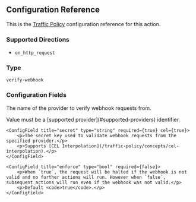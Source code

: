

## Configuration Reference

This is the [Traffic Policy](/traffic-policy/) configuration
reference for this action.

### Supported Directions

- `on_http_request`

### Type

`verify-webhook`

### Configuration Fields

<Config>
    <ConfigField title="provider" type="string" required={true}>
        <p>The name of the provider to verify webhook requests from.</p>
        <p>Value must be a [supported provider](#supported-providers) identifier.</p>
    </ConfigField>

    <ConfigField title="secret" type="string" required={true} cel={true}>
        <p>The secret key used to validate webhook requests from the specified provider.</p>
        <p>Supports [CEL Interpolation](/traffic-policy/concepts/cel-interpolation).</p>
    </ConfigField>

    <ConfigField title="enforce" type="bool" required={false}>
        <p>When `true`, the request will be halted if the webhook is not valid and no further actions will run. However when `false`, subsequent actions will run even if the webhook was not valid.</p>
        <p>Default <code>true</code>.</p>
    </ConfigField>

</Config>
